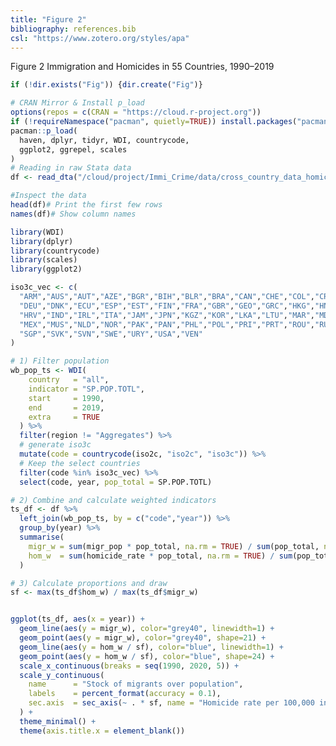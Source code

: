 ```yaml
---
title: "Figure 2"
bibliography: references.bib
csl: "https://www.zotero.org/styles/apa"
---
```


Figure 2 Immigration and Homicides in 55 Countries, 1990–2019

```r
if (!dir.exists("Fig")) {dir.create("Fig")}
```



```r
# CRAN Mirror & Install p_load
options(repos = c(CRAN = "https://cloud.r-project.org"))
if (!requireNamespace("pacman", quietly=TRUE)) install.packages("pacman")
pacman::p_load(
  haven, dplyr, tidyr, WDI, countrycode,
  ggplot2, ggrepel, scales
)
# Reading in raw Stata data
df <- read_dta("/cloud/project/Immi_Crime/data/cross_country_data_homicide_migration.dta")
```

```r
#Inspect the data
head(df)# Print the first few rows
names(df)# Show column names
```

```r

library(WDI)
library(dplyr)
library(countrycode)
library(scales)
library(ggplot2)
```

```r
iso3c_vec <- c(
  "ARM","AUS","AUT","AZE","BGR","BIH","BLR","BRA","CAN","CHE","COL","CRI",
  "DEU","DNK","ECU","ESP","EST","FIN","FRA","GBR","GEO","GRC","HKG","HND",
  "HRV","IND","IRL","ITA","JAM","JPN","KGZ","KOR","LKA","LTU","MAR","MDA",
  "MEX","MUS","NLD","NOR","PAK","PAN","PHL","POL","PRI","PRT","ROU","RUS",
  "SGP","SVK","SVN","SWE","URY","USA","VEN"
) 

# 1) Filter population
wb_pop_ts <- WDI(
    country   = "all",
    indicator = "SP.POP.TOTL",
    start     = 1990,
    end       = 2019,
    extra     = TRUE
  ) %>%
  filter(region != "Aggregates") %>%
  # generate iso3c
  mutate(code = countrycode(iso2c, "iso2c", "iso3c")) %>%
  # Keep the select countries
  filter(code %in% iso3c_vec) %>%
  select(code, year, pop_total = SP.POP.TOTL)

# 2) Combine and calculate weighted indicators
ts_df <- df %>%
  left_join(wb_pop_ts, by = c("code","year")) %>%
  group_by(year) %>%
  summarise(
    migr_w = sum(migr_pop * pop_total, na.rm = TRUE) / sum(pop_total, na.rm = TRUE),
    hom_w  = sum(homicide_rate * pop_total, na.rm = TRUE) / sum(pop_total, na.rm = TRUE)
  )

# 3) Calculate proportions and draw
sf <- max(ts_df$hom_w) / max(ts_df$migr_w)


ggplot(ts_df, aes(x = year)) +
  geom_line(aes(y = migr_w), color="grey40", linewidth=1) +
  geom_point(aes(y = migr_w), color="grey40", shape=21) +
  geom_line(aes(y = hom_w / sf), color="blue", linewidth=1) +
  geom_point(aes(y = hom_w / sf), color="blue", shape=24) +
  scale_x_continuous(breaks = seq(1990, 2020, 5)) +
  scale_y_continuous(
    name      = "Stock of migrants over population",
    labels    = percent_format(accuracy = 0.1),
    sec.axis  = sec_axis(~ . * sf, name = "Homicide rate per 100,000 inhabitants")
  ) +
  theme_minimal() +
  theme(axis.title.x = element_blank())
```

